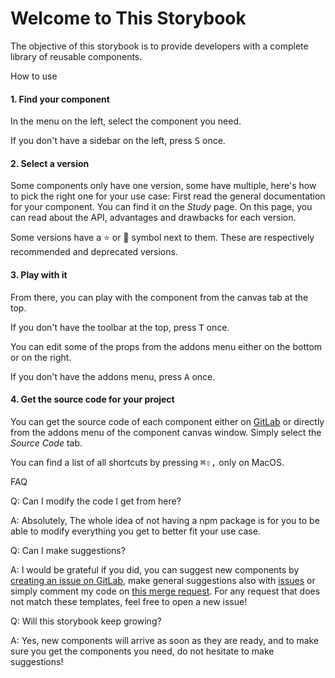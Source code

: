 

<Meta title="Introduction" />

# Welcome to This Storybook

The objective of this storybook is to provide developers with a complete library of reusable components.

<div className="subheading">How to use</div>

<h4>1. Find your component</h4>
<p>
  In the menu on the left, select the component you need.
  <Tip><p>If you don't have a sidebar on the left, press <kbd>S</kbd> once.</p></Tip>
</p>

<h4>2. Select a version</h4>
<p>
  Some components only have one version, some have multiple, here's how to pick the right one for your use case:
  First read the general documentation for your component. You can find it on the <em>Study</em> page.
  On this page, you can read about the API, advantages and drawbacks for each version.
</p>
<p>
  Some versions have a ⭐ or 🚫 symbol next to them. These are respectively recommended and deprecated versions.
</p>

<h4>3. Play with it</h4>
<p>
  From there, you can play with the component from the canvas tab at the top.
  <Tip><p>If you don't have the toolbar at the top, press <kbd>T</kbd> once.</p></Tip>
  You can edit some of the props from the addons menu either on the bottom or on the right.
  <Tip><p>If you don't have the addons menu, press <kbd>A</kbd> once.</p></Tip>
</p>

<h4>4. Get the source code for your project</h4>
<p>
  You can get the source code of each component either on <a href="https://gitlab.com/Mintoo200/test-lib">GitLab</a> or directly from the addons menu of the component canvas window.
  Simply select the <em>Source Code</em> tab.
</p>

<Tip><p>You can find a list of all shortcuts by pressing <kbd>&#8984;</kbd><kbd>&#8679;</kbd><kbd>,</kbd> only on MacOS.</p></Tip>

<div className="subheading">FAQ</div>

Q: Can I modify the code I get from here?

A: Absolutely, The whole idea of not having a npm package is for you to be able to modify everything you get to better fit your use case.

Q: Can I make suggestions?

A: I would be grateful if you did, you can suggest new components by <a href="https://gitlab.com/Mintoo200/test-lib/-/issues/new?issuable_template=component_suggestion">creating an issue on GitLab</a>, make general suggestions also with <a href="https://gitlab.com/Mintoo200/test-lib/-/issues/new?issuable_template=general_suggestion">issues</a> or simply comment my code on <a href="https://gitlab.com/Mintoo200/test-lib/-/merge_requests/41">this merge request</a>.
For any request that does not match these templates, feel free to open a new issue!

Q: Will this storybook keep growing?

A: Yes, new components will arrive as soon as they are ready, and to make sure you get the components you need, do not hesitate to make suggestions!